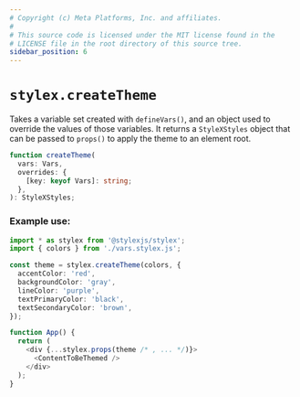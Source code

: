 ```yaml
---
# Copyright (c) Meta Platforms, Inc. and affiliates.
#
# This source code is licensed under the MIT license found in the
# LICENSE file in the root directory of this source tree.
sidebar_position: 6
---
```


# `stylex.createTheme`

Takes a variable set created with `defineVars()`, and an object used to override
the values of those variables. It returns a `StyleXStyles` object that can be
passed to `props()` to apply the theme to an element root.

```ts
function createTheme(
  vars: Vars,
  overrides: {
    [key: keyof Vars]: string;
  },
): StyleXStyles;
```

### Example use:

```ts
import * as stylex from '@stylexjs/stylex';
import { colors } from './vars.stylex.js';

const theme = stylex.createTheme(colors, {
  accentColor: 'red',
  backgroundColor: 'gray',
  lineColor: 'purple',
  textPrimaryColor: 'black',
  textSecondaryColor: 'brown',
});

function App() {
  return (
    <div {...stylex.props(theme /* , ... */)}>
      <ContentToBeThemed />
    </div>
  );
}
```
